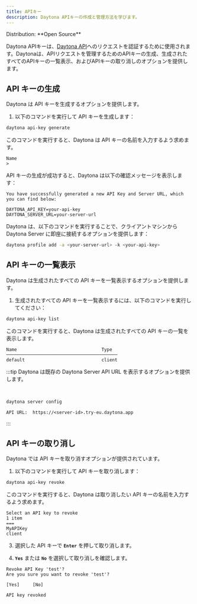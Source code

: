 ```yaml
---
title: APIキー
description: Daytona APIキーの作成と管理方法を学びます。
---
```



<Label>
  Distribution: **Open Source**
</Label>

Daytona APIキーは、[Daytona API](/docs/ja/tools/api)へのリクエストを認証するために使用されます。Daytonaは、APIリクエストを管理するためのAPIキーの生成、生成されたすべてのAPIキーの一覧表示、およびAPIキーの取り消しのオプションを提供します。

## API キーの生成

Daytona は API キーを生成するオプションを提供します。

1. 以下のコマンドを実行して API キーを生成します：

```bash
daytona api-key generate
```

このコマンドを実行すると、Daytona は API キーの名前を入力するよう求めます。

```text
Name
>
```

API キーの生成が成功すると、Daytona は以下の確認メッセージを表示します：

```text
You have successfully generated a new API Key and Server URL, which you can find below:

DAYTONA_API_KEY=your-api-key
DAYTONA_SERVER_URL=your-server-url
```

Daytona は、以下のコマンドを実行することで、クライアントマシンから Daytona Server に即座に接続するオプションを提供します：

```bash
daytona profile add -a <your-server-url> -k <your-api-key>
```

## API キーの一覧表示

Daytona は生成されたすべての API キーを一覧表示するオプションを提供します。

1. 生成されたすべての API キーを一覧表示するには、以下のコマンドを実行してください：

```bash
daytona api-key list
```

このコマンドを実行すると、Daytona は生成されたすべての API キーの一覧を表示します。

```text
Name                                Type
──────────────────────────────────────────
default                             client
```

:::tip
Daytona は既存の Daytona Server API URL を表示するオプションを提供します。

<br />

```bash
daytona server config
```

```text
API URL:  https://<server-id>.try-eu.daytona.app
```

:::

## API キーの取り消し

Daytona では API キーを取り消すオプションが提供されています。

1. 以下のコマンドを実行して API キーを取り消します：

```bash
daytona api-key revoke
```

このコマンドを実行すると、Daytona は取り消したい API キーの名前を入力するよう求めます。

```text
Select an API key to revoke
1 item
===
MyAPIKey
client
```

3. 選択した API キーで **`Enter`** を押して取り消します。

4. **`Yes`** または **`No`** を選択して取り消しを確認します。

```text
Revoke API Key 'test'?
Are you sure you want to revoke 'test'?

[Yes]     [No]
```

```text
API key revoked
```
